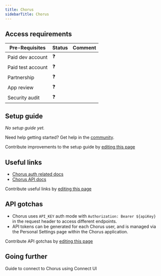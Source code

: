 ```yaml
---
title: Chorus
sidebarTitle: Chorus
---
```



<Overview />
<PreBuiltTooling />
<PreBuiltUseCases />

## Access requirements
| Pre-Requisites | Status | Comment|
| - | - | - |
| Paid dev account | ❓ |  |
| Paid test account | ❓ |  |
| Partnership | ❓ | |
| App review | ❓ |  |
| Security audit | ❓ | |


## Setup guide

_No setup guide yet._

<Tip>Need help getting started? Get help in the [community](https://nango.dev/slack).</Tip>

<Note>Contribute improvements to the setup guide by [editing this page](https://github.com/nangohq/nango/tree/master/docs-v2/integrations/all/chorus.mdx)</Note>


## Useful links

-   [Chorus auth related docs](https://api-docs.chorus.ai/#authentication)
-   [Chorus API docs](https://api-docs.chorus.ai/#intro)

<Note>Contribute useful links by [editing this page](https://github.com/nangohq/nango/tree/master/docs-v2/integrations/all/chorus.mdx)</Note>

## API gotchas

- Chorus uses `API_KEY` auth mode with `Authorization: Bearer ${apiKey}` in the request header to access different endpoints.
- API tokens can be generated for each Chorus user, and is managed via the Personal Settings page within the Chorus application.

<Note>Contribute API gotchas by [editing this page](https://github.com/nangohq/nango/tree/master/docs-v2/integrations/all/chorus.mdx)</Note>

## Going further

<Card title="Connect to Chorus" icon="link" href="/integrations/all/chorus/connect" horizontal>
  Guide to connect to Chorus using Connect UI
</Card>
